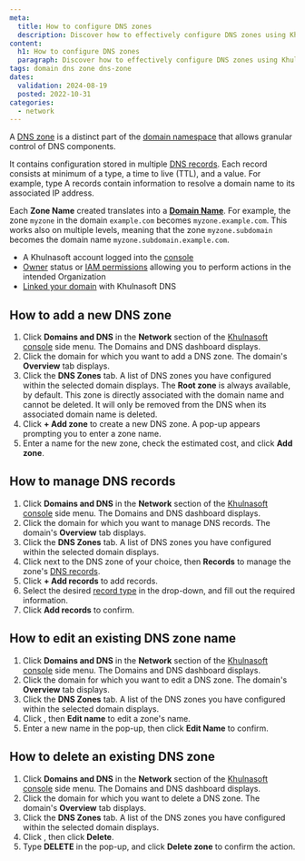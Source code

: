 ```yaml
---
meta:
  title: How to configure DNS zones
  description: Discover how to effectively configure DNS zones using Khulnasoft's Domains and DNS service. Learn to add, edit, and delete DNS zones to manage your domain's configurations with ease and precision.
content:
  h1: How to configure DNS zones
  paragraph: Discover how to effectively configure DNS zones using Khulnasoft's Domains and DNS service. Learn to add, edit, and delete DNS zones to manage your domain's configurations with ease and precision.
tags: domain dns zone dns-zone
dates:
  validation: 2024-08-19
  posted: 2022-10-31
categories:
  - network
---
```


A [DNS zone](/network/domains-and-dns/concepts/#dns-zone) is a distinct part of the [domain namespace](/network/domains-and-dns/concepts/#dns-namespace) that allows granular control of DNS components.

It contains configuration stored in multiple [DNS records](/network/domains-and-dns/concepts/#dns-record). Each record consists at minimum of a type, a time to live (TTL), and a value. For example, type A records contain information to resolve a domain name to its associated IP address.

Each **Zone Name** created translates into a [**Domain Name**](/network/domains-and-dns/concepts/#domain-name-domain). For example, the zone `myzone` in the domain `example.com` becomes `myzone.example.com`. This works also on multiple levels, meaning that the zone `myzone.subdomain` becomes the domain name `myzone.subdomain.example.com`.

<Macro id="requirements" />

- A Khulnasoft account logged into the [console](https://console.khulnasoft.com)
- [Owner](/identity-and-access-management/iam/concepts/#owner) status or [IAM permissions](/identity-and-access-management/iam/concepts/#permission) allowing you to perform actions in the intended Organization
- [Linked your domain](/network/domains-and-dns/how-to/add-external-domain/) with Khulnasoft DNS

## How to add a new DNS zone

1. Click **Domains and DNS** in the **Network** section of the [Khulnasoft console](https://console.khulnasoft.com) side menu. The Domains and DNS dashboard displays.
2. Click the domain for which you want to add a DNS zone. The domain's **Overview** tab displays.
3. Click the **DNS Zones** tab. A list of DNS zones you have configured within the selected domain displays.
    <Message type="note">
      The **Root zone** is always available, by default. This zone is directly associated with the domain name and cannot be deleted. It will only be removed from the DNS when its associated domain name is deleted.
    </Message>
4. Click **+ Add zone** to create a new DNS zone. A pop-up appears prompting you to enter a zone name.
5. Enter a name for the new zone, check the estimated cost, and click **Add zone**.
    <Lightbox src="khulnasoft-dns-add-zone.webp" alt="" />

## How to manage DNS records

1. Click **Domains and DNS** in the **Network** section of the [Khulnasoft console](https://console.khulnasoft.com) side menu. The Domains and DNS dashboard displays.
2. Click the domain for which you want to manage DNS records. The domain's **Overview** tab displays.
3. Click the **DNS Zones** tab. A list of DNS zones you have configured within the selected domain displays.
4. Click <Icon name="more" /> next to the DNS zone of your choice, then **Records** to manage the zone's [DNS records](/network/domains-and-dns/reference-content/understanding-dns-records/).
5. Click **+ Add records** to add records.
6. Select the desired [record type](/network/domains-and-dns/reference-content/understanding-dns-records/) in the drop-down, and fill out the required information.
7. Click **Add records** to confirm.

## How to edit an existing DNS zone name

1. Click **Domains and DNS** in the **Network** section of the [Khulnasoft console](https://console.khulnasoft.com) side menu. The Domains and DNS dashboard displays.
2. Click the domain for which you want to edit a DNS zone. The domain's **Overview** tab displays.
3. Click the **DNS Zones** tab. A list of the DNS zones you have configured within the selected domain displays.
4. Click <Icon name="more" />, then **Edit name** to edit a zone's name.
    <Lightbox src="khulnasoft-dns-zone-list-edit.webp" alt="" />
5. Enter a new name in the pop-up, then click **Edit Name** to confirm.
    <Lightbox src="khulnasoft-dns-edit-zone-name.webp" alt="" />

## How to delete an existing DNS zone

1. Click **Domains and DNS** in the **Network** section of the [Khulnasoft console](https://console.khulnasoft.com) side menu. The Domains and DNS dashboard displays.
2. Click the domain for which you want to delete a DNS zone. The domain's **Overview** tab displays.
3. Click the **DNS Zones** tab. A list of the DNS zones you have configured within the selected domain displays.
4. Click <Icon name="more" />, then click **Delete**.
5. Type **DELETE** in the pop-up, and click **Delete zone** to confirm the action.


